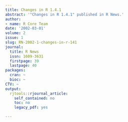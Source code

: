 ```yaml
---
title: Changes in R 1.4.1
abstract: '"Changes in R 1.4.1" published in R News.'
author:
- name: R Core Team
date: '2002-03-01'
volume: 2
issue: 1
slug: RN-2002-1-changes-in-r-141
journal:
  title: R News
  issn: 1609-3631
  firstpage: 39
  lastpage: 40
packages:
  cran: ~
  bioc: ~
CTV: ~
output:
  rjtools::rjournal_article:
    self_contained: no
    toc: no
    legacy_pdf: yes

---
```

